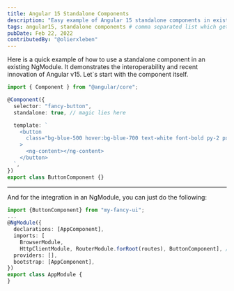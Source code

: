 ```yaml
---
title: Angular 15 Standalone Components
description: "Easy example of Angular 15 standalone components in existing projects"
tags: angular15, standalone components # comma separated list which gets trimmed
pubDate: Feb 22, 2022
contributedBy: "@olierxleben"
---
```


Here is a quick example of how to use a standalone component in an existing NgModule. It demonstrates the interoperability and recent innovation of Angular v15.
Let`s start with the component itself.

```typescript
import { Component } from "@angular/core";

@Component({
  selector: "fancy-button",
  standalone: true, // magic lies here

  template: `
    <button
      class="bg-blue-500 hover:bg-blue-700 text-white font-bold py-2 px-4 rounded"
    >
      <ng-content></ng-content>
    </button>
  `,
})
export class ButtonComponent {}
```

---

And for the integration in an NgModule, you can just do the following:

```typescript
import {ButtonComponent} from "my-fancy-ui";
...
@NgModule({
  declarations: [AppComponent],
  imports: [
    BrowserModule,
    HttpClientModule, RouterModule.forRoot(routes), ButtonComponent], // import like a module
  providers: [],
  bootstrap: [AppComponent],
})
export class AppModule {
}
```
